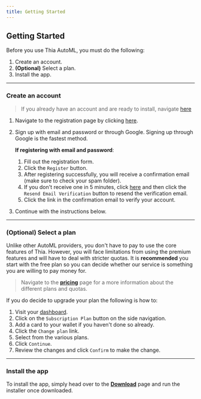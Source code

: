 ```yaml
---
title: Getting Started
---
```


## Getting Started

Before you use Thia AutoML, you must do the following:

1. Create an account.
2. **(Optional)** Select a plan.
3. Install the app.

---

### Create an account

> If you already have an account and are ready to install, navigate [here][1]

1. Navigate to the registration page by clicking <a href="/../register" target="_blank" title="Register">here</a>.
2. Sign up with email and password or through Google. Signing up through Google is the fastest method.

    **If registering with email and password**:

    1. Fill out the registration form.
    2. Click the `Register` button.
    3. After registering successfully, you will receive a confirmation email (make sure to check your spam folder).
    4. If you don't receive one in 5 minutes, click <a href="/../register" target="_blank" title="Register">here</a> and
       then click the `Resend Email Verification` button to resend the verification email.
    5. Click the link in the confirmation email to verify your account.

3. Continue with the instructions below.

---

### (Optional) Select a plan

Unlike other AutoML providers, you don't have to pay to use the core features of Thia. However, you will face limitations
from using the premium features and will have to deal with stricter quotas. It is **recommended** you start with the
free plan so you can decide whether our service is something you are willing to pay money for.

> Navigate to the [**pricing**][2] page for a more information about the different plans and quotas.

If you do decide to upgrade your plan the following is how to:

1. Visit your [dashboard][3].
2. Click on the `Subscription Plan` button on the side navigation.
3. Add a card to your wallet if you haven't done so already.
4. Click the `Change plan` link.
5. Select from the various plans.
6. Click `Continue`.
7. Review the changes and click `Confirm` to make the change.

---

### Install the app

To install the app, simply head over to the [**Download**][4] page and run the installer once downloaded.

[1]: #install-the-app 'Install'
[2]: /../pricing 'Pricing Page'
[3]: /../dashboard 'Dashboard'
[4]: /../download 'Download'
